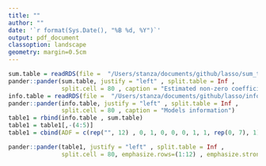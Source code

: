```yaml
---
title: ""
author: ""
date: '`r format(Sys.Date(), "%B %d, %Y")`'
output: pdf_document
classoption: landscape
geometry: margin=0.5cm
---
```


```r
sum.table = readRDS(file =  "/Users/stanza/documents/github/lasso/sum_table.rds")
pander::pander(sum.table, justify = "left" , split.table = Inf , 
               split.cell = 80 , caption = "Estimated non-zero coefficients with fixed lambda")
info.table = readRDS(file =  "/Users/stanza/documents/github/lasso/info_table.rds")
pander::pander(info.table, justify = "left" , split.table = Inf , 
               split.cell = 80 , caption = "Models information")
table1 = rbind(info.table , sum.table)
table1 = table1[,-(4:5)]
table1 = cbind(ADF = c(rep("", 12) , 0, 1, 0, 0, 0, 1, 1, rep(0, 7), 1), table1)
```


```r
pander::pander(table1, justify = "left" , split.table = Inf , 
               split.cell = 80, emphasize.rows=(1:12) , emphasize.strong.rows=(1:12))
```







